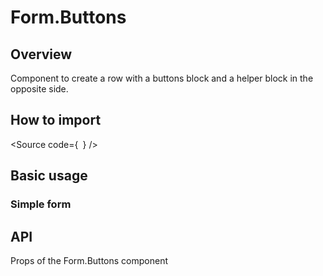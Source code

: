 

<Meta of={Stories} />

# Form.Buttons

## Overview

Component to create a row with a buttons block and a helper block in the opposite side.

## How to import

<Source
  code={`
`}
/>

## Basic usage

### Simple form

<Canvas of={Stories.Base} />

## API

Props of the Form.Buttons component

<ArgTypes of={Stories} />
